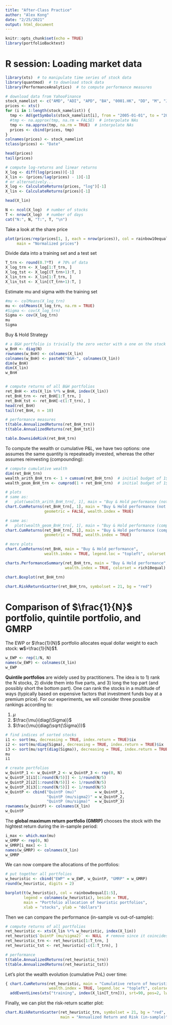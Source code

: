 ```yaml
---
title: "After-Class Practice"
author: "Alex Kong"
date: "2/25/2021"
output: html_document
---
```


```r
knitr::opts_chunk$set(echo = TRUE)
library(portfolioBacktest)
```
# R session: Loading market data

```r
library(xts)  # to manipulate time series of stock data
library(quantmod)  # to download stock data
library(PerformanceAnalytics)  # to compute performance measures

# download data from YahooFinance
stock_namelist <- c("AMD", "ADI", "APD", "BA", "0001.HK", "DD", "M", "JNPR", "INTC", "GS", "IBM", "NOK", "XOM", "WFC")
prices <- xts()
for (i in 1:length(stock_namelist)) {
  tmp <- Ad(getSymbols(stock_namelist[i], from = "2005-01-01", to = "2008-12-31", auto.assign = FALSE))
  #tmp <- na.approx(tmp, na.rm = FALSE)  # interpolate NAs
  tmp <- na.approx(tmp, na.rm = TRUE)  # interpolate NAs
  prices <- cbind(prices, tmp)
}
colnames(prices) <- stock_namelist
tclass(prices) <- "Date"

head(prices)
tail(prices)

# compute log-returns and linear returns
X_log <- diff(log(prices))[-1]
X_lin <- (prices/lag(prices) - 1)[-1]
# or alternatively...
X_log <- CalculateReturns(prices, "log")[-1]
X_lin <- CalculateReturns(prices)[-1]

head(X_lin)

N <- ncol(X_log)  # number of stocks
T <- nrow(X_log)  # number of days
cat("N:", N, "T:", T, "\n")
```


Take a look at the share price

```r
plot(prices/rep(prices[1, ], each = nrow(prices)), col = rainbow10equal, legend.loc = "topleft",
     main = "Normalized prices")
```

Divide data into a training set and a test set

```r
T_trn <- round(0.7*T)  # 70% of data
X_log_trn <- X_log[1:T_trn, ]
X_log_tst <- X_log[(T_trn+1):T, ]
X_lin_trn <- X_lin[1:T_trn, ]
X_lin_tst <- X_lin[(T_trn+1):T, ]
```

Estimate mu and sigma with the training set
```r
#mu <- colMeans(X_log_trn)
mu <- colMeans(X_log_trn, na.rm = TRUE)
#Sigma <- cov(X_log_trn)
Sigma <- cov(X_log_trn)
mu
Sigma
```

Buy & Hold Strategy
```r
# a B&H portfolio is trivially the zero vector with a one on the stock held
w_BnH <- diag(N)
rownames(w_BnH) <- colnames(X_lin)
colnames(w_BnH) <- paste0("B&H-", colnames(X_lin))
dim(w_BnH)
dim(X_lin)
w_BnH


# compute returns of all B&H portfolios
ret_BnH <- xts(X_lin %*% w_BnH, index(X_lin))
ret_BnH_trn <- ret_BnH[1:T_trn, ]
ret_BnH_tst <- ret_BnH[-c(1:T_trn), ]
head(ret_BnH)
tail(ret_BnH, n = 10)

# performance measures
t(table.AnnualizedReturns(ret_BnH_trn))
t(table.AnnualizedReturns(ret_BnH_tst))

table.DownsideRisk(ret_BnH_trn)
```

To compute the wealth or cumulative P&L, we have two options: one assumes the
same quantity is repeateadly invested, whereas the other assumes
reinvesting (compounding):

```r
# compute cumulative wealth
dim(ret_BnH_trn)
wealth_arith_BnH_trn <- 1 + cumsum(ret_BnH_trn)  # initial budget of 1$
wealth_geom_BnH_trn <- cumprod(1 + ret_BnH_trn)  # initial budget of 1$

# plots
# same as: 
#   plot(wealth_arith_BnH_trn[, 1], main = "Buy & Hold performance (not compounded)", ylab = "wealth")
chart.CumReturns(ret_BnH_trn[, 1], main = "Buy & Hold performance (not compounded)", 
                 geometric = FALSE, wealth.index = TRUE)

# same as: 
#   plot(wealth_geom_BnH_trn[, 1], main = "Buy & Hold performance (compounded)", ylab = "wealth")
chart.CumReturns(ret_BnH_trn[, 1], main = "Buy & Hold performance (compounded)", 
                 geometric = TRUE, wealth.index = TRUE)

# more plots
chart.CumReturns(ret_BnH, main = "Buy & Hold performance", 
                 wealth.index = TRUE, legend.loc = "topleft", colorset = rich10equal)

charts.PerformanceSummary(ret_BnH_trn, main = "Buy & Hold performance", 
                          wealth.index = TRUE, colorset = rich10equal)

chart.Boxplot(ret_BnH_trn)

chart.RiskReturnScatter(ret_BnH_trn, symbolset = 21, bg = "red")
```

# Comparison of $\frac{1}{N}$ portfolio, quintile portfolio, and GMRP

The EWP or $\frac{1}{N}$ portfolio allocates equal dollar weight to each stock: 
**w**$=\frac{1}{N}$__1__.

```r
w_EWP <- rep(1/N, N)
names(w_EWP) <- colnames(X_lin)
w_EWP
```

__Quintile portfolios__ are widely used by practitioners. The idea is to 1) rank the N stocks, 2) divide them into five parts, and 3) long the top part (and possibly short the bottom part). One can rank the stocks in a multitude of ways (typically based on expensive factors that investment funds buy at a premium price). For our experiments, we will consider three possible rankings according to:

1. $\mu$
2. $\frac{\mu}{diag(\Sigma)}$
3. $\frac{\mu}{diag(\sqrt{\Sigma})}$

```r
# find indices of sorted stocks
i1 <- sort(mu, decreasing = TRUE, index.return = TRUE)$ix
i2 <- sort(mu/diag(Sigma), decreasing = TRUE, index.return = TRUE)$ix
i3 <- sort(mu/sqrt(diag(Sigma)), decreasing = TRUE, index.return = TRUE)$ix
mu
i1

# create portfolios
w_QuintP_1 <- w_QuintP_2 <- w_QuintP_3 <- rep(0, N)
w_QuintP_1[i1[1:round(N/5)]] <- 1/round(N/5)
w_QuintP_2[i2[1:round(N/5)]] <- 1/round(N/5)
w_QuintP_3[i3[1:round(N/5)]] <- 1/round(N/5)
w_QuintP <- cbind("QuintP (mu)"        = w_QuintP_1, 
                  "QuintP (mu/sigma2)" = w_QuintP_2, 
                  "QuintP (mu/sigma)"  = w_QuintP_3)
rownames(w_QuintP) <- colnames(X_lin)
w_QuintP
```

The __global maximum return portfolio (GMRP)__ chooses the stock with the hightest return during the in-sample period:

```r
i_max <- which.max(mu)
w_GMRP <- rep(0, N)
w_GMRP[i_max] <- 1
names(w_GMRP) <- colnames(X_lin)
w_GMRP
```

We can now compare the allocations of the portfolios:
```r
# put together all portfolios
w_heuristic <- cbind("EWP" = w_EWP, w_QuintP, "GMRP" = w_GMRP)
round(w_heuristic, digits = 2)

barplot(t(w_heuristic), col = rainbow8equal[1:5], 
        legend = colnames(w_heuristic), beside = TRUE,
        main = "Portfolio allocation of heuristic portfolios", 
        xlab = "stocks", ylab = "dollars")
```

Then we can compare the performance (in-sample vs out-of-sample):

```r
# compute returns of all portfolios
ret_heuristic <- xts(X_lin %*% w_heuristic, index(X_lin))
ret_heuristic$`QuintP (mu/sigma2)` <- NULL  # remove since it coincides with "QuintP (mu/sigma)"
ret_heuristic_trn <- ret_heuristic[1:T_trn, ]
ret_heuristic_tst <- ret_heuristic[-c(1:T_trn), ]

# performance
t(table.AnnualizedReturns(ret_heuristic_trn))
t(table.AnnualizedReturns(ret_heuristic_tst))
```

Let’s plot the wealth evolution (cumulative PnL) over time:

```r
{ chart.CumReturns(ret_heuristic, main = "Cumulative return of heuristic portfolios", 
                   wealth.index = TRUE, legend.loc = "topleft", colorset = rich8equal)
  addEventLines(xts("training", index(X_lin[T_trn])), srt=90, pos=2, lwd = 2, col = "darkblue") }
```

Finally, we can plot the risk-return scatter plot:

```r
chart.RiskReturnScatter(ret_heuristic_trn, symbolset = 21, bg = "red",
                        main = "Annualized Return and Risk (in-sample)")
```

